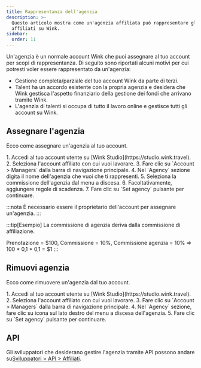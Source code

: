 ```yaml
---
title: Rappresentanza dell'agenzia
description: >-
  Questo articolo mostra come un'agenzia affiliata può rappresentare gli
  affiliati su Wink.
sidebar:
  order: 11
---
```


Un'agenzia è un normale account Wink che puoi assegnare al tuo account per scopi di rappresentanza. Di seguito sono riportati alcuni motivi per cui potresti voler essere rappresentato da un'agenzia:

* Gestione completa/parziale del tuo account Wink da parte di terzi.
* Talent ha un accordo esistente con la propria agenzia e desidera che Wink gestisca l'aspetto finanziario della gestione dei fondi che arrivano tramite Wink.
* L'agenzia di talenti si occupa di tutto il lavoro online e gestisce tutti gli account su Wink.

## Assegnare l'agenzia

Ecco come assegnare un'agenzia al tuo account.

<Steps>
  1. Accedi al tuo account utente su [Wink Studio](https://studio.wink.travel).
  2. Seleziona l'account affiliato con cui vuoi lavorare.
  3. Fare clic su `Account > Managers` dalla barra di navigazione principale.
  4. Nel `Agency` sezione digita il nome dell'agenzia che vuoi che ti rappresenti.
  5. Seleziona la commissione dell'agenzia dal menu a discesa.
  6. Facoltativamente, aggiungere regole di scadenza.
  7. Fare clic su `Set agency` pulsante per continuare.
</Steps>


:::nota
È necessario essere il proprietario dell'account per assegnare un'agenzia.
:::

:::tip\[Esempio]
La commissione di agenzia deriva dalla commissione di affiliazione.

Prenotazione = $100, Commissione = 10%, Commissione agenzia = 10% => 100 \* 0,1 \* 0,1 = $1
:::

## Rimuovi agenzia

Ecco come rimuovere un'agenzia dal tuo account.

<Steps>
  1. Accedi al tuo account utente su [Wink Studio](https://studio.wink.travel).
  2. Seleziona l'account affiliato con cui vuoi lavorare.
  3. Fare clic su `Account > Managers` dalla barra di navigazione principale.
  4. Nel `Agency` sezione, fare clic su <Badge text="x" variant="danger" size="small" /> icona sul lato destro del menu a discesa dell'agenzia.
  5. Fare clic su `Set agency` pulsante per continuare.
</Steps>


## API

Gli sviluppatori che desiderano gestire l'agenzia tramite API possono andare su[Sviluppatori > API > Affiliati](/developers/apis/#affiliate-api).

